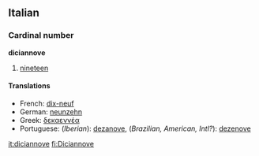 ==Italian==
===Cardinal number===
'''diciannove'''

# [[nineteen]]

====Translations====
*French: [[dix-neuf]]
*German: [[neunzehn]]
*Greek: [[δεκαεννέα]]
*Portuguese: (''Iberian''): [[dezanove]], (''Brazilian, American, Intl?''): [[dezenove]]

[[it:diciannove]]
[[fi:Diciannove]]